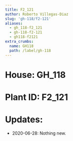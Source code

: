 ```yaml
---
title: F2_121
author: Roberto Villegas-Diaz
slug: 'gh-118/f2-121'
aliases:
  - gh_118-f2_121
  - gh-118-f2-121
  - gh118-f2121
extra_crumbs:
  name: GH118
  path: /label/gh-118
---
```


# **House**: GH_118
# **Plant ID**: F2_121
# **Updates**: 
 - 2020-06-28: Nothing new.
